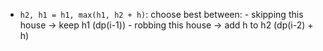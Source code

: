 - `h2, h1 = h1, max(h1, h2 + h)`: choose best between:
        - skipping this house → keep h1 (dp(i-1))
        - robbing this house → add h to h2 (dp(i-2) + h)